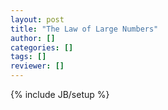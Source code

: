 ```yaml
---
layout: post
title: "The Law of Large Numbers"
author: []
categories: []
tags: []
reviewer: []
---
```

{% include JB/setup %}
